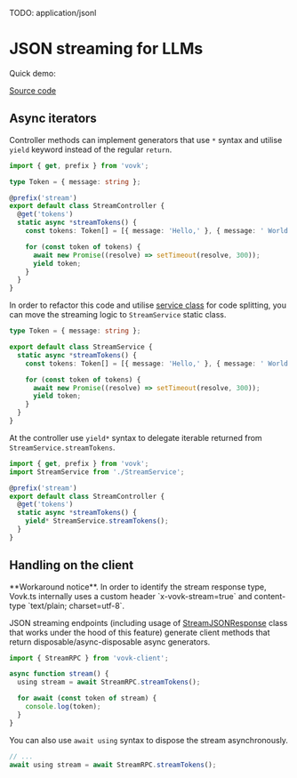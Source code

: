 
TODO: application/jsonl

# JSON streaming for LLMs

Quick demo:

<div className="doc-live-example">
  <LiveStreamExample />
</div>

[Source code](https://vovk-examples.vercel.app/stream)

## Async iterators

Controller methods can implement generators that use `*` syntax and utilise `yield` keyword instead of the regular `return`.

```ts filename="/src/modules/stream/StreamController.ts"
import { get, prefix } from 'vovk';

type Token = { message: string };

@prefix('stream')
export default class StreamController {
  @get('tokens')
  static async *streamTokens() {
    const tokens: Token[] = [{ message: 'Hello,' }, { message: ' World' }, { message: '!' }];

    for (const token of tokens) {
      await new Promise((resolve) => setTimeout(resolve, 300));
      yield token;
    }
  }
}
```

In order to refactor this code and utilise [service class](/service) for code splitting, you can move the streaming logic to `StreamService` static class.

```ts filename="/src/modules/stream/StreamService.ts"
type Token = { message: string };

export default class StreamService {
  static async *streamTokens() {
    const tokens: Token[] = [{ message: 'Hello,' }, { message: ' World' }, { message: '!' }];

    for (const token of tokens) {
      await new Promise((resolve) => setTimeout(resolve, 300));
      yield token;
    }
  }
}
```

At the controller use `yield*` syntax to delegate iterable returned from `StreamService.streamTokens`.

```ts filename="/src/modules/stream/StreamController.ts"
import { get, prefix } from 'vovk';
import StreamService from './StreamService';

@prefix('stream')
export default class StreamController {
  @get('tokens')
  static async *streamTokens() {
    yield* StreamService.streamTokens();
  }
}
```

## Handling on the client

<Callout type="warning" emoji="⚠️">
  **Workaround notice**. In order to identify the stream response type, Vovk.ts internally uses a custom header
  `x-vovk-stream=true` and content-type `text/plain; charset=utf-8`.
</Callout>

JSON streaming endpoints (including usage of [StreamJSONResponse](/streaming/stream-response) class that works under the hood of this feature) generate client methods that return disposable/async-disposable async generators.

```ts
import { StreamRPC } from 'vovk-client';

async function stream() {
  using stream = await StreamRPC.streamTokens();

  for await (const token of stream) {
    console.log(token);
  }
}
```

You can also use `await using` syntax to dispose the stream asynchronously.

```ts
// ...
await using stream = await StreamRPC.streamTokens();
```
